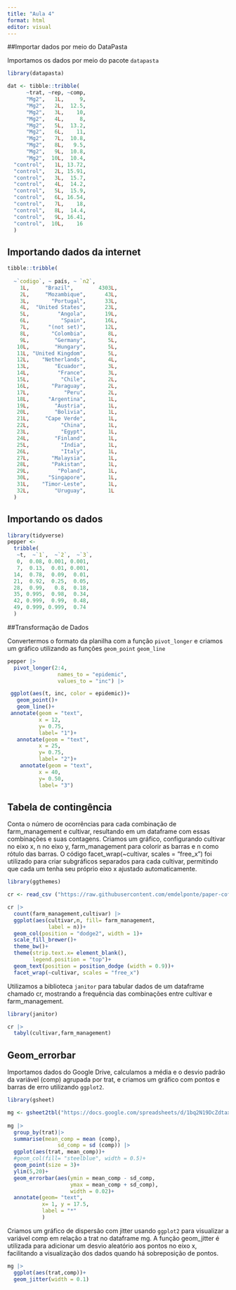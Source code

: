 ```yaml
---
title: "Aula 4"
format: html
editor: visual
---
```


##Importar dados por meio do DataPasta

Importamos os dados por meio do pacote `datapasta`

```r
library(datapasta)

dat <- tibble::tribble(
      ~trat, ~rep, ~comp,
      "Mg2",   1L,     9,
      "Mg2",   2L,  12.5,
      "Mg2",   3L,    10,
      "Mg2",   4L,     8,
      "Mg2",   5L,  13.2,
      "Mg2",   6L,    11,
      "Mg2",   7L,  10.8,
      "Mg2",   8L,   9.5,
      "Mg2",   9L,  10.8,
      "Mg2",  10L,  10.4,
  "control",   1L, 13.72,
  "control",   2L, 15.91,
  "control",   3L,  15.7,
  "control",   4L,  14.2,
  "control",   5L,  15.9,
  "control",   6L, 16.54,
  "control",   7L,    18,
  "control",   8L,  14.4,
  "control",   9L, 16.41,
  "control",  10L,    16
  )

```

## Importando dados da internet

```r
tibble::tribble(
  
  ~`codigo`, ~ país, ~ `n2`,
    1L,     "Brazil",        4303L,
    2L,     "Mozambique",      43L,
    3L,       "Portugal",      33L,
    4L,  "United States",      23L,
    5L,         "Angola",      19L,
    6L,          "Spain",      16L,
    7L,      "(not set)",      12L,
    8L,       "Colombia",       8L,
    9L,        "Germany",       5L,
   10L,        "Hungary",       5L,
   11L, "United Kingdom",       5L,
   12L,    "Netherlands",       4L,
   13L,        "Ecuador",       3L,
   14L,         "France",       3L,
   15L,          "Chile",       2L,
   16L,       "Paraguay",       2L,
   17L,           "Peru",       2L,
   18L,      "Argentina",       1L,
   19L,        "Austria",       1L,
   20L,        "Bolivia",       1L,
   21L,     "Cape Verde",       1L,
   22L,          "China",       1L,
   23L,          "Egypt",       1L,
   24L,        "Finland",       1L,
   25L,          "India",       1L,
   26L,          "Italy",       1L,
   27L,       "Malaysia",       1L,
   28L,       "Pakistan",       1L,
   29L,         "Poland",       1L,
   30L,      "Singapore",       1L,
   31L,    "Timor-Leste",       1L,
   32L,        "Uruguay",       1L
  )


```

## Importando os dados

```r
library(tidyverse)
pepper <- 
  tribble(
   ~t,  ~`1`,  ~`2`,  ~`3`,
   0,  0.08, 0.001, 0.001,
   7,  0.13,  0.01, 0.001,
  14,  0.78,  0.09,  0.01,
  21,  0.92,  0.25,  0.05,
  28,  0.99,   0.8,  0.18,
  35, 0.995,  0.98,  0.34,
  42, 0.999,  0.99,  0.48,
  49, 0.999, 0.999,  0.74
  )
```

##Transformação de Dados

Convertermos o formato da planilha com a função `pivot_longer` e criamos um gráfico utilizando as funções `geom_point` `geom_line`

```r
pepper |>
  pivot_longer(2:4,
                names_to = "epidemic",
                values_to = "inc") |>

 ggplot(aes(t, inc, color = epidemic))+
   geom_point()+
   geom_line()+
 annotate(geom = "text",
          x = 12,
          y= 0.75,
          label= "1")+
   annotate(geom = "text",
          x = 25,
          y= 0.75,
          label= "2")+
    annotate(geom = "text",
          x = 40,
          y= 0.50,
          label= "3")
```

## Tabela de contingência

Conta o número de ocorrências para cada combinação de farm_management e cultivar, resultando em um dataframe com essas combinações e suas contagens. Criamos um gráfico, configurando cultivar no eixo x, n no eixo y, farm_management para colorir as barras e n como rótulo das barras. O código facet_wrap(\~cultivar, scales = "free_x") foi utilizado para criar subgráficos separados para cada cultivar, permitindo que cada um tenha seu próprio eixo x ajustado automaticamente.

```r

library(ggthemes)

cr <- read_csv ("https://raw.githubusercontent.com/emdelponte/paper-coffee-rust-Ethiopia/master/data/survey_clean.csv")

cr |>
  count(farm_management,cultivar) |>
  ggplot(aes(cultivar,n, fill= farm_management,
             label = n))+
  geom_col(position = "dodge2", width = 1)+
  scale_fill_brewer()+
  theme_bw()+
  theme(strip.text.x= element_blank(),
        legend.position = "top")+
  geom_text(position = position_dodge (width = 0.9))+
  facet_wrap(~cultivar, scales = "free_x")
```

Utilizamos a biblioteca `janitor` para tabular dados de um dataframe chamado cr, mostrando a frequência das combinações entre cultivar e farm_management.

```r
library(janitor)

cr |>
  tabyl(cultivar,farm_management)
```

## Geom_errorbar

Importamos dados do  Google Drive, calculamos a média e o desvio padrão da variável (comp) agrupada por trat, e criamos um gráfico com pontos e barras de erro utilizando `ggplot2`.

```r
library(gsheet)

mg <- gsheet2tbl("https://docs.google.com/spreadsheets/d/1bq2N19DcZdtax2fQW9OHSGMR0X2__Z9T/edit#gid=983033137")
                 
mg |>
  group_by(trat)|>
  summarise(mean_comp = mean (comp),
                sd_comp = sd (comp)) |>
  ggplot(aes(trat, mean_comp))+ 
  #geom_col(fill= "steelblue", width = 0.5)+
  geom_point(size = 3)+
  ylim(5,20)+
  geom_errorbar(aes(ymin = mean_comp - sd_comp,
                    ymax = mean_comp + sd_comp),
                    width = 0.02)+
  annotate(geom= "text",
           x= 1, y = 17.5,
           label = "*"
           )
```
Criamos um gráfico de dispersão com jitter usando `ggplot2` para visualizar a variável comp em relação a trat no dataframe mg. A função geom_jitter é utilizada para adicionar um desvio aleatório aos pontos no eixo x, facilitando a visualização dos dados quando há sobreposição de pontos.
```r

mg |>
  ggplot(aes(trat,comp))+
  geom_jitter(width = 0.1)
```
